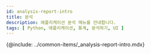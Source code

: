 ```yaml
---
id: analysis-report-intro
title: 분석
description: 애플리케이션 분석 메뉴를 안내합니다. 
tags: [ Python, 애플리케이션, 통계, 분석하기, UI ]
---
```


<!-- 분석과 통계 / 애플리케이션 분석하기 -->
<!-- 분석 개요 필요 / 검토하기?-->

{@include: ../common-items/_analysis-report-intro.mdx}  